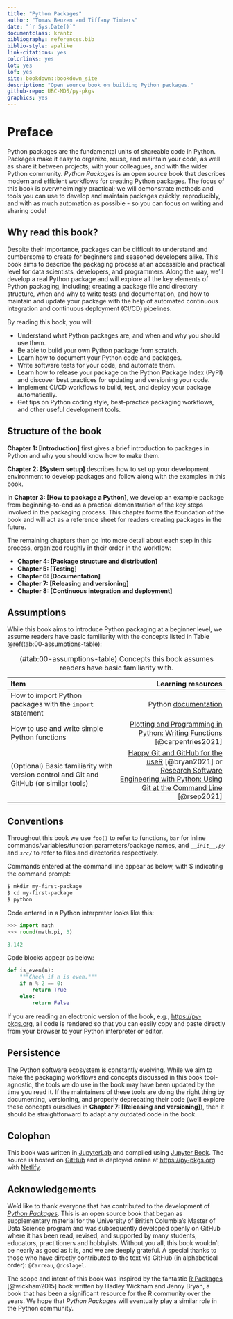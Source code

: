 ```yaml
---
title: "Python Packages"
author: "Tomas Beuzen and Tiffany Timbers"
date: "`r Sys.Date()`"
documentclass: krantz
bibliography: references.bib
biblio-style: apalike
link-citations: yes
colorlinks: yes
lot: yes
lof: yes
site: bookdown::bookdown_site
description: "Open source book on building Python packages."
github-repo: UBC-MDS/py-pkgs
graphics: yes
---
```


# Preface {-}

Python packages are the fundamental units of shareable code in Python. Packages make it easy to organize, reuse, and maintain your code, as well as share it between projects, with your colleagues, and with the wider Python community. *Python Packages* is an open source book that describes modern and efficient workflows for creating Python packages. The focus of this book is overwhelmingly practical; we will demonstrate methods and tools you can use to develop and maintain packages quickly, reproducibly, and with as much automation as possible - so you can focus on writing and sharing code!

## Why read this book? {-}

Despite their importance, packages can be difficult to understand and cumbersome to create for beginners and seasoned developers alike. This book aims to describe the packaging process at an accessible and practical level for data scientists, developers, and programmers. Along the way, we'll develop a real Python package and will explore all the key elements of Python packaging, including; creating a package file and directory structure, when and why to write tests and documentation, and how to maintain and update your package with the help of automated continuous integration and continuous deployment (CI/CD) pipelines.

By reading this book, you will:

- Understand what Python packages are, and when and why you should use them.
- Be able to build your own Python package from scratch.
- Learn how to document your Python code and packages.
- Write software tests for your code, and automate them.
- Learn how to release your package on the Python Package Index (PyPI) and discover best practices for updating and versioning your code.
- Implement CI/CD workflows to build, test, and deploy your package automatically.
- Get tips on Python coding style, best-practice packaging workflows, and other useful development tools.

## Structure of the book {-}

**Chapter 1: [Introduction]** first gives a brief introduction to packages in Python and why you should know how to make them.

**Chapter 2: [System setup]** describes how to set up your development environment to develop packages and follow along with the examples in this book.

In **Chapter 3: [How to package a Python]**, we develop an example package from beginning-to-end as a practical demonstration of the key steps involved in the packaging process. This chapter forms the foundation of the book and will act as a reference sheet for readers creating packages in the future.

The remaining chapters then go into more detail about each step in this process, organized roughly in their order in the workflow:

- **Chapter 4: [Package structure and distribution]** 
- **Chapter 5: [Testing]**
- **Chapter 6: [Documentation]**
- **Chapter 7: [Releasing and versioning]**
- **Chapter 8: [Continuous integration and deployment]**

## Assumptions {-}

While this book aims to introduce Python packaging at a beginner level, we assume readers have basic familiarity with the concepts listed in Table \@ref(tab:00-assumptions-table):

Table: (\#tab:00-assumptions-table) Concepts this book assumes readers have basic familiarity with.

| Item    | Learning resources |
| :--- | ---: |
| How to import Python packages with the `import`\index{import} statement | Python [documentation](https://docs.python.org/3/reference/simple_stmts.html#the-import-statement) | {-}| How to write conditionals (`if`/`elif`/`else`) and loops (`for`) in Python| Python [documentation](https://docs.python.org/3/tutorial/controlflow.html)|
| How to use and write simple Python functions| [Plotting and Programming in Python: Writing Functions](https://swcarpentry.github.io/python-novice-gapminder/16-writing-functions/index.html)  [@carpentries2021] |
| (Optional) Basic familiarity with version control\index{version control} and Git\index{Git} and GitHub\index{GitHub} (or similar tools) | [Happy Git and GitHub for the useR](https://happygitwithr.com)  [@bryan2021] or [Research Software Engineering with Python: Using Git at the Command Line](https://merely-useful.tech/py-rse/git-cmdline.html)  [@rsep2021]| 



## Conventions {-}

Throughout this book we use `foo()` to refer to functions, `bar` for inline commands/variables/function parameters/package names, and *`__init__.py`*  and *`src/`* to refer to files and directories respectively.

Commands entered at the command line appear as below, with \$ indicating the command prompt:

```bash
$ mkdir my-first-package
$ cd my-first-package
$ python
```

Code entered in a Python interpreter looks like this:

```python
>>> import math
>>> round(math.pi, 3)
```

```python
3.142
```

Code blocks appear as below:

```python
def is_even(n):
    """Check if n is even."""
    if n % 2 == 0:
        return True
    else:
        return False
```

If you are reading an electronic version of the book, e.g., <https://py-pkgs.org>, all code is rendered so that you can easily copy and paste directly from your browser to your Python interpreter or editor.

## Persistence {-}

The Python software ecosystem is constantly evolving. While we aim to make the packaging workflows and concepts discussed in this book tool-agnostic, the tools we do use in the book may have been updated by the time you read it. If the maintainers of these tools are doing the right thing by documenting, versioning, and properly deprecating their code (we'll explore these concepts ourselves in **Chapter 7: [Releasing and versioning]**), then it should be straightforward to adapt any outdated code in the book.

## Colophon {-}

This book was written in [JupyterLab](https://jupyterlab.readthedocs.io/en/stable/index.html) and compiled using [Jupyter Book](https://jupyterbook.org/intro.html). The source is hosted on [GitHub](https://github.com/UBC-MDS/py-pkgs) and is deployed online at <https://py-pkgs.org> with [Netlify](https://www.netlify.com/).

## Acknowledgements {-}

We'd like to thank everyone that has contributed to the development of [*Python Packages*](https://py-pkgs.org/). This is an open source book that began as supplementary material for the University of British Columbia's Master of Data Science program and was subsequently developed openly on GitHub where it has been read, revised, and supported by many students, educators, practitioners and hobbyists. Without you all, this book wouldn't be nearly as good as it is, and we are deeply grateful. A special thanks to those who have directly contributed to the text via GitHub (in alphabetical order): `@Carreau`, `@dcslagel`.

The scope and intent of this book was inspired by the fantastic [R Packages](https://r-pkgs.org)  [@wickham2015] book written by Hadley Wickham and Jenny Bryan, a book that has been a significant resource for the R community over the years. We hope that *Python Packages* will eventually play a similar role in the Python community.
